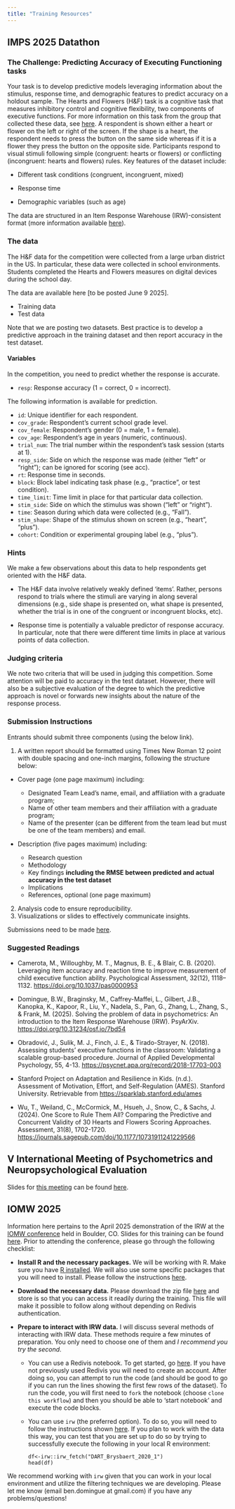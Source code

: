 ```yaml
---
title: "Training Resources"
---
```


## IMPS 2025 Datathon

### The Challenge: Predicting Accuracy of Executing Functioning tasks

Your task is to develop predictive models leveraging information about the stimulus, response time, and demographic features to predict accuracy on a holdout sample. The Hearts and Flowers (H&F) task is a cognitive task that measures inhibitory control and cognitive flexibility, two components of executive functions. For more information on this task from the group that collected these data, see [here](https://sparklab.stanford.edu/ames). A respondent is shown either a heart or flower on the left or right of the screen. If the shape is a heart, the respondent needs to press the button on the same side whereas if it is a flower they press the button on the opposite side. Participants respond to visual stimuli following simple (congruent: hearts or flowers) or conflicting (incongruent: hearts and flowers) rules. Key features of the dataset include:

* Different task conditions (congruent, incongruent, mixed)

* Response time

* Demographic variables (such as age)

The data are structured in an Item Response Warehouse (IRW)-consistent format (more information available [here](https://itemresponsewarehouse.org/standard.html)).

### The data

The H&F data for the competition were collected from a large urban district in the US. In particular, these data were collected in school environments. Students completed the Hearts and Flowers measures on digital devices during the school day.

The data are available here [to be posted June 9 2025].

* Training data
* Test data

Note that we are posting two datasets. Best practice is to develop a predictive approach in the training dataset and then report accuracy in the test dataset. 

#### Variables

In the competition, you need to predict whether the response is accurate. 

* `resp`: Response accuracy (1 = correct, 0 = incorrect).

The following information is available for prediction.

* `id`: Unique identifier for each respondent.
* `cov_grade`: Respondent’s current school grade level.
* `cov_female`: Respondent’s gender (0 = male, 1 = female).
* `cov_age`: Respondent’s age in years (numeric, continuous).
* `trial_num`: The trial number within the respondent’s task session (starts at 1).
* `resp_side`: Side on which the response was made (either "left" or "right"); can be ignored for scoring (see acc).
* `rt`: Response time in seconds.
* `block`: Block label indicating task phase (e.g., "practice", or test condition).
* `time_limit`: Time limit in place for that particular data collection.
* `stim_side`: Side on which the stimulus was shown ("left" or "right").
* `time`: Season during which data were collected (e.g., "Fall").
* `stim_shape`: Shape of the stimulus shown on screen (e.g., "heart", "plus").
* `cohort`: Condition or experimental grouping label (e.g., "plus").

### Hints

We make a few observations about this data to help respondents get oriented with the H&F data.

* The H&F data involve relatively weakly defined 'items'. Rather, persons respond to trials where the stimuli are varying in along several dimensions (e.g., side shape is presented on, what shape is presented, whether the trial is in one of the congruent or incongruent blocks, etc).

* Response time is potentially a valuable predictor of response accuracy. In particular, note that there were different time limits in place at various points of data collection. 

### Judging criteria

We note two criteria that will be used in judging this competition. Some attention will be paid to accuracy in the test dataset. However, there will also be a subjective evaluation of the degree to which the predictive approach is novel or forwards new insights about the nature of the response process. 

### Submission Instructions

Entrants should submit three components (using the below link).

1. A written report should be formatted using Times New Roman 12 point with double spacing and one-inch margins, following the structure below:

  * Cover page (one page maximum) including:

    + Designated Team Lead’s name, email, and affiliation with a graduate program;
    + Name of other team members and their affiliation with a graduate program;
    + Name of the presenter (can be different from the team lead but must be one of the team members) and email.

  * Description (five pages maximum) including:

    + Research question
    + Methodology
    + Key findings **including the RMSE between predicted and actual accuracy in the test dataset**
    + Implications
    + References, optional (one page maximum)

2. Analysis code to ensure reproducibility.
3. Visualizations or slides to effectively communicate insights.

Submissions need to be made [here](https://forms.gle/3GRpyBq9jdWUW7cS8).

### Suggested Readings

* Camerota, M., Willoughby, M. T., Magnus, B. E., & Blair, C. B. (2020). Leveraging item accuracy and reaction time to improve measurement of child executive function ability. Psychological Assessment, 32(12), 1118–1132. <https://doi.org/10.1037/pas0000953>

* Domingue, B.W., Braginsky, M., Caffrey-Maffei, L., Gilbert, J.B., Kanopka, K., Kapoor, R., Liu, Y., Nadela, S., Pan, G., Zhang, L., Zhang, S., & Frank, M. (2025). Solving the problem of data in psychometrics: An introduction to the Item Response Warehouse (IRW). PsyArXiv. <https://doi.org/10.31234/osf.io/7bd54>

* Obradović, J., Sulik, M. J., Finch, J. E., & Tirado-Strayer, N. (2018). Assessing students' executive functions in the classroom: Validating a scalable group-based procedure. Journal of Applied Developmental Psychology, 55, 4-13. <https://psycnet.apa.org/record/2018-17703-003>

* Stanford Project on Adaptation and Resilience in Kids. (n.d.). Assessment of Motivation, Effort, and Self-Regulation (AMES). Stanford University. Retrievable from <https://sparklab.stanford.edu/ames>

* Wu, T., Weiland, C., McCormick, M., Hsueh, J., Snow, C., & Sachs, J. (2024). One Score to Rule Them All? Comparing the Predictive and Concurrent Validity of 30 Hearts and Flowers Scoring Approaches. Assessment, 31(8), 1702-1720. <https://journals.sagepub.com/doi/10.1177/10731911241229566>


## V International Meeting of Psychometrics and Neuropsychological Evaluation

Slides for [this meeting](https://psychometricsmeetig.netlify.app/) can be found [here](https://docs.google.com/presentation/d/15UYpmrzKyi0g5v6IDyn7tYe45AzrVu0bnMLmIpLnI6U/edit?slide=id.g34a2d561067_0_0#slide=id.g34a2d561067_0_0).

## IOMW 2025

Information here pertains to the April 2025 demonstration of the IRW at the [IOMW conference](https://www.iomw.net/) held in Boulder, CO. Slides for this training can be found [here](https://docs.google.com/presentation/d/1ZOcMpaRwBfBF9xBdgdO6KBHm7xiGlq6n9WczI2oCrX8/edit?slide=id.g3334d2a9abd_0_4#slide=id.g3334d2a9abd_0_4). Prior to attending the conference, please go through the following checklist:

* **Install R and the necessary packages.** We will be working with R. Make sure you have [R installed](https://www.r-project.org/). We will also use some specific packages that you will need to install. Please follow the instructions [here](https://github.com/ben-domingue/irw/blob/main/training/iomw2025/00_packages.R).

* **Download the necessary data.** Please download the zip file [here](https://www.dropbox.com/scl/fi/mplmps10t7z7p8ljyo6km/tables.zip?rlkey=mde08yuex0jjvr80wchercb6b&e=1&dl=0) and store is so that you can access it readily during the training. This file will make it possible to follow along without depending on Redivis authentication. 

* **Prepare to interact with IRW data.** I will discuss several methods of interacting with IRW data. These methods require a few minutes of preparation. You only need to choose one of them and *I recommend you try the second*.

  + You can use a Redivis notebook. To get started, go [here](https://redivis.com/workflows/sdv7-7r839my4g/notebooks/vma9-89a2etg40). If you have not previously used Redivis you will need to create an account. After doing so, you can attempt to run the code (and should be good to go if you can run the lines showing the first few rows of the dataset). To run the code, you will first need to `fork` the notebook (choose `clone this workflow`) and then you should be able to 'start notebook' and execute the code blocks.

  + You can use `irw` (the preferred option). To do so, you will need to follow the instructions shown [here](https://github.com/itemresponsewarehouse/Rpkg). If you plan to work with the data this way, you can test that you are set up to do so by trying to successfully execute the following in your local R environment:
    ```
    df<-irw::irw_fetch("DART_Brysbaert_2020_1")
    head(df)
    ```

We recommend working with `irw` given that you can work in your local environment and utilize the filtering techniques we are developing. Please let me know (email ben.domingue at gmail.com) if you have any problems/questions!
